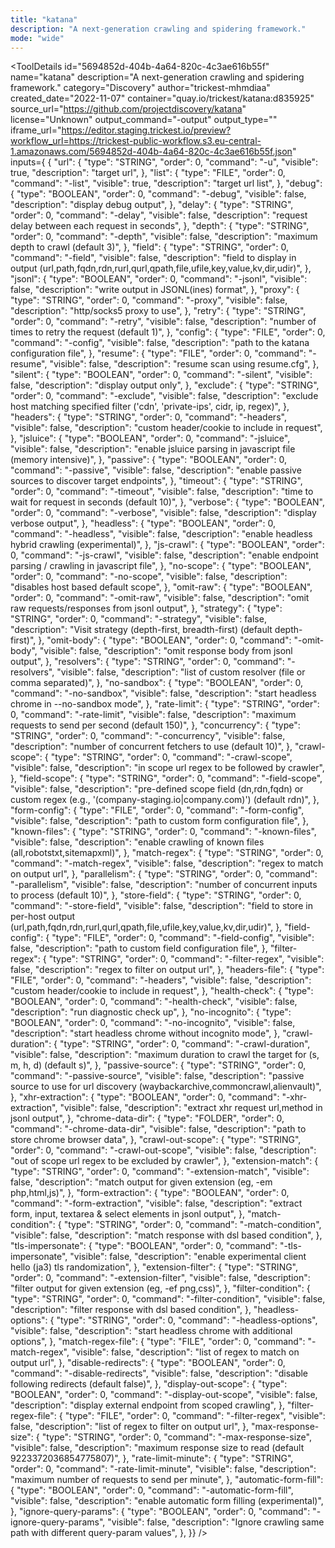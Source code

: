 ```yaml
---
title: "katana"
description: "A next-generation crawling and spidering framework."
mode: "wide"
---
```



<ToolDetails
  id="5694852d-404b-4a64-820c-4c3ae616b55f"
  name="katana"
  description="A next-generation crawling and spidering framework."
  category="Discovery"
  author="trickest-mhmdiaa"
  created_date="2022-11-07"
  container="quay.io/trickest/katana:d835925"
  source_url="https://github.com/projectdiscovery/katana"
  license="Unknown"
  output_command="-output"
  output_type=""
  iframe_url="https://editor.staging.trickest.io/preview?workflow_url=https://trickest-public-workflow.s3.eu-central-1.amazonaws.com/5694852d-404b-4a64-820c-4c3ae616b55f.json"
  inputs={ {
  "url": {
    "type": "STRING",
    "order": 0,
    "command": "-u",
    "visible": true,
    "description": "target url",
  },
  "list": {
    "type": "FILE",
    "order": 0,
    "command": "-list",
    "visible": true,
    "description": "target url list",
  },
  "debug": {
    "type": "BOOLEAN",
    "order": 0,
    "command": "-debug",
    "visible": false,
    "description": "display debug output",
  },
  "delay": {
    "type": "STRING",
    "order": 0,
    "command": "-delay",
    "visible": false,
    "description": "request delay between each request in seconds",
  },
  "depth": {
    "type": "STRING",
    "order": 0,
    "command": "-depth",
    "visible": false,
    "description": "maximum depth to crawl (default 3)",
  },
  "field": {
    "type": "STRING",
    "order": 0,
    "command": "-field",
    "visible": false,
    "description": "field to display in output (url,path,fqdn,rdn,rurl,qurl,qpath,file,ufile,key,value,kv,dir,udir)",
  },
  "jsonl": {
    "type": "BOOLEAN",
    "order": 0,
    "command": "-jsonl",
    "visible": false,
    "description": "write output in JSONL(ines) format",
  },
  "proxy": {
    "type": "STRING",
    "order": 0,
    "command": "-proxy",
    "visible": false,
    "description": "http/socks5 proxy to use",
  },
  "retry": {
    "type": "STRING",
    "order": 0,
    "command": "-retry",
    "visible": false,
    "description": "number of times to retry the request (default 1)",
  },
  "config": {
    "type": "FILE",
    "order": 0,
    "command": "-config",
    "visible": false,
    "description": "path to the katana configuration file",
  },
  "resume": {
    "type": "FILE",
    "order": 0,
    "command": "-resume",
    "visible": false,
    "description": "resume scan using resume.cfg",
  },
  "silent": {
    "type": "BOOLEAN",
    "order": 0,
    "command": "-silent",
    "visible": false,
    "description": "display output only",
  },
  "exclude": {
    "type": "STRING",
    "order": 0,
    "command": "-exclude",
    "visible": false,
    "description": "exclude host matching specified filter ('cdn', 'private-ips', cidr, ip, regex)",
  },
  "headers": {
    "type": "STRING",
    "order": 0,
    "command": "-headers",
    "visible": false,
    "description": "custom header/cookie to include in request",
  },
  "jsluice": {
    "type": "BOOLEAN",
    "order": 0,
    "command": "-jsluice",
    "visible": false,
    "description": "enable jsluice parsing in javascript file (memory intensive)",
  },
  "passive": {
    "type": "BOOLEAN",
    "order": 0,
    "command": "-passive",
    "visible": false,
    "description": "enable passive sources to discover target endpoints",
  },
  "timeout": {
    "type": "STRING",
    "order": 0,
    "command": "-timeout",
    "visible": false,
    "description": "time to wait for request in seconds (default 10)",
  },
  "verbose": {
    "type": "BOOLEAN",
    "order": 0,
    "command": "-verbose",
    "visible": false,
    "description": "display verbose output",
  },
  "headless": {
    "type": "BOOLEAN",
    "order": 0,
    "command": "-headless",
    "visible": false,
    "description": "enable headless hybrid crawling (experimental)",
  },
  "js-crawl": {
    "type": "BOOLEAN",
    "order": 0,
    "command": "-js-crawl",
    "visible": false,
    "description": "enable endpoint parsing / crawling in javascript file",
  },
  "no-scope": {
    "type": "BOOLEAN",
    "order": 0,
    "command": "-no-scope",
    "visible": false,
    "description": "disables host based default scope",
  },
  "omit-raw": {
    "type": "BOOLEAN",
    "order": 0,
    "command": "-omit-raw",
    "visible": false,
    "description": "omit raw requests/responses from jsonl output",
  },
  "strategy": {
    "type": "STRING",
    "order": 0,
    "command": "-strategy",
    "visible": false,
    "description": "Visit strategy (depth-first, breadth-first) (default depth-first)",
  },
  "omit-body": {
    "type": "BOOLEAN",
    "order": 0,
    "command": "-omit-body",
    "visible": false,
    "description": "omit response body from jsonl output",
  },
  "resolvers": {
    "type": "STRING",
    "order": 0,
    "command": "-resolvers",
    "visible": false,
    "description": "list of custom resolver (file or comma separated)",
  },
  "no-sandbox": {
    "type": "BOOLEAN",
    "order": 0,
    "command": "-no-sandbox",
    "visible": false,
    "description": "start headless chrome in --no-sandbox mode",
  },
  "rate-limit": {
    "type": "STRING",
    "order": 0,
    "command": "-rate-limit",
    "visible": false,
    "description": "maximum requests to send per second (default 150)",
  },
  "concurrency": {
    "type": "STRING",
    "order": 0,
    "command": "-concurrency",
    "visible": false,
    "description": "number of concurrent fetchers to use (default 10)",
  },
  "crawl-scope": {
    "type": "STRING",
    "order": 0,
    "command": "-crawl-scope",
    "visible": false,
    "description": "in scope url regex to be followed by crawler",
  },
  "field-scope": {
    "type": "STRING",
    "order": 0,
    "command": "-field-scope",
    "visible": false,
    "description": "pre-defined scope field (dn,rdn,fqdn) or custom regex (e.g., '(company-staging.io|company.com)') (default rdn)",
  },
  "form-config": {
    "type": "FILE",
    "order": 0,
    "command": "-form-config",
    "visible": false,
    "description": "path to custom form configuration file",
  },
  "known-files": {
    "type": "STRING",
    "order": 0,
    "command": "-known-files",
    "visible": false,
    "description": "enable crawling of known files (all,robotstxt,sitemapxml)",
  },
  "match-regex": {
    "type": "STRING",
    "order": 0,
    "command": "-match-regex",
    "visible": false,
    "description": "regex to match on output url",
  },
  "parallelism": {
    "type": "STRING",
    "order": 0,
    "command": "-parallelism",
    "visible": false,
    "description": "number of concurrent inputs to process (default 10)",
  },
  "store-field": {
    "type": "STRING",
    "order": 0,
    "command": "-store-field",
    "visible": false,
    "description": "field to store in per-host output (url,path,fqdn,rdn,rurl,qurl,qpath,file,ufile,key,value,kv,dir,udir)",
  },
  "field-config": {
    "type": "FILE",
    "order": 0,
    "command": "-field-config",
    "visible": false,
    "description": "path to custom field configuration file",
  },
  "filter-regex": {
    "type": "STRING",
    "order": 0,
    "command": "-filter-regex",
    "visible": false,
    "description": "regex to filter on output url",
  },
  "headers-file": {
    "type": "FILE",
    "order": 0,
    "command": "-headers",
    "visible": false,
    "description": "custom header/cookie to include in request",
  },
  "health-check": {
    "type": "BOOLEAN",
    "order": 0,
    "command": "-health-check",
    "visible": false,
    "description": "run diagnostic check up",
  },
  "no-incognito": {
    "type": "BOOLEAN",
    "order": 0,
    "command": "-no-incognito",
    "visible": false,
    "description": "start headless chrome without incognito mode",
  },
  "crawl-duration": {
    "type": "STRING",
    "order": 0,
    "command": "-crawl-duration",
    "visible": false,
    "description": "maximum duration to crawl the target for (s, m, h, d) (default s)",
  },
  "passive-source": {
    "type": "STRING",
    "order": 0,
    "command": "-passive-source",
    "visible": false,
    "description": "passive source to use for url discovery (waybackarchive,commoncrawl,alienvault)",
  },
  "xhr-extraction": {
    "type": "BOOLEAN",
    "order": 0,
    "command": "-xhr-extraction",
    "visible": false,
    "description": "extract xhr request url,method in jsonl output",
  },
  "chrome-data-dir": {
    "type": "FOLDER",
    "order": 0,
    "command": "-chrome-data-dir",
    "visible": false,
    "description": "path to store chrome browser data",
  },
  "crawl-out-scope": {
    "type": "STRING",
    "order": 0,
    "command": "-crawl-out-scope",
    "visible": false,
    "description": "out of scope url regex to be excluded by crawler",
  },
  "extension-match": {
    "type": "STRING",
    "order": 0,
    "command": "-extension-match",
    "visible": false,
    "description": "match output for given extension (eg, -em php,html,js)",
  },
  "form-extraction": {
    "type": "BOOLEAN",
    "order": 0,
    "command": "-form-extraction",
    "visible": false,
    "description": "extract form, input, textarea & select elements in jsonl output",
  },
  "match-condition": {
    "type": "STRING",
    "order": 0,
    "command": "-match-condition",
    "visible": false,
    "description": "match response with dsl based condition",
  },
  "tls-impersonate": {
    "type": "BOOLEAN",
    "order": 0,
    "command": "-tls-impersonate",
    "visible": false,
    "description": "enable experimental client hello (ja3) tls randomization",
  },
  "extension-filter": {
    "type": "STRING",
    "order": 0,
    "command": "-extension-filter",
    "visible": false,
    "description": "filter output for given extension (eg, -ef png,css)",
  },
  "filter-condition": {
    "type": "STRING",
    "order": 0,
    "command": "-filter-condition",
    "visible": false,
    "description": "filter response with dsl based condition",
  },
  "headless-options": {
    "type": "STRING",
    "order": 0,
    "command": "-headless-options",
    "visible": false,
    "description": "start headless chrome with additional options",
  },
  "match-regex-file": {
    "type": "FILE",
    "order": 0,
    "command": "-match-regex",
    "visible": false,
    "description": "list of regex to match on output url",
  },
  "disable-redirects": {
    "type": "BOOLEAN",
    "order": 0,
    "command": "-disable-redirects",
    "visible": false,
    "description": "disable following redirects (default false)",
  },
  "display-out-scope": {
    "type": "BOOLEAN",
    "order": 0,
    "command": "-display-out-scope",
    "visible": false,
    "description": "display external endpoint from scoped crawling",
  },
  "filter-regex-file": {
    "type": "FILE",
    "order": 0,
    "command": "-filter-regex",
    "visible": false,
    "description": "list of regex to filter on output url",
  },
  "max-response-size": {
    "type": "STRING",
    "order": 0,
    "command": "-max-response-size",
    "visible": false,
    "description": "maximum response size to read (default 9223372036854775807)",
  },
  "rate-limit-minute": {
    "type": "STRING",
    "order": 0,
    "command": "-rate-limit-minute",
    "visible": false,
    "description": "maximum number of requests to send per minute",
  },
  "automatic-form-fill": {
    "type": "BOOLEAN",
    "order": 0,
    "command": "-automatic-form-fill",
    "visible": false,
    "description": "enable automatic form filling (experimental)",
  },
  "ignore-query-params": {
    "type": "BOOLEAN",
    "order": 0,
    "command": "-ignore-query-params",
    "visible": false,
    "description": "Ignore crawling same path with different query-param values",
  },
}}
/>